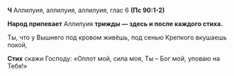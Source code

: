 **Ч** Аллилуия, аллилуия, аллилуия, глас 6 **(Пс 90:1-2)**

**Народ припевает** Аллилуия **трижды — здесь и после каждого стиха.**

Ты, что у Вышнего под кровом живёшь, под сенью Крепкого вкушаешь покой,

**Стих** скажи Господу: «Оплот мой, сила моя, Ты – Бог мой, уповаю на Тебя!»
